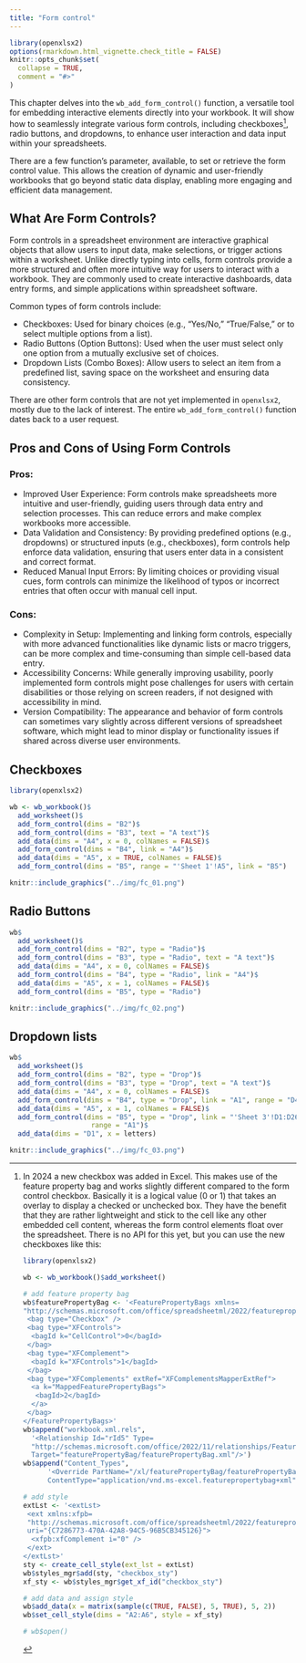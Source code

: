 ```yaml
---
title: "Form control"
---
```


```r
library(openxlsx2)
options(rmarkdown.html_vignette.check_title = FALSE)
knitr::opts_chunk$set(
  collapse = TRUE,
  comment = "#>"
)
```

This chapter delves into the `wb_add_form_control()` function, a versatile tool for embedding interactive elements directly into your workbook. It will show how to seamlessly integrate various form controls, including checkboxes[^openxlsx2_form_control-1], radio buttons, and dropdowns, to enhance user interaction and data input within your spreadsheets.

[^openxlsx2_form_control-1]: In 2024 a new checkbox was added in Excel. This makes use of the feature property bag and works slightly different compared to the form control checkbox. Basically it is a logical value (0 or 1) that takes an overlay to display a checked or unchecked box. They have the benefit that they are rather lightweight and stick to the cell like any other embedded cell content, whereas the form control elements float over the spreadsheet. There is no API for this yet, but you can use the new checkboxes like this:

    ```r
    library(openxlsx2)

    wb <- wb_workbook()$add_worksheet()

    # add feature property bag
    wb$featurePropertyBag <- '<FeaturePropertyBags xmlns=
    "http://schemas.microsoft.com/office/spreadsheetml/2022/featurepropertybag">
     <bag type="Checkbox" />
     <bag type="XFControls">
      <bagId k="CellControl">0</bagId>
     </bag>
     <bag type="XFComplement">
      <bagId k="XFControls">1</bagId>
     </bag>
     <bag type="XFComplements" extRef="XFComplementsMapperExtRef">
      <a k="MappedFeaturePropertyBags">
       <bagId>2</bagId>
      </a>
     </bag>
    </FeaturePropertyBags>'
    wb$append("workbook.xml.rels",
      '<Relationship Id="rId5" Type=
      "http://schemas.microsoft.com/office/2022/11/relationships/FeaturePropertyBag"
      Target="featurePropertyBag/featurePropertyBag.xml"/>')
    wb$append("Content_Types",
          '<Override PartName="/xl/featurePropertyBag/featurePropertyBag.xml"
          ContentType="application/vnd.ms-excel.featurepropertybag+xml"/>')

    # add style
    extLst <- '<extLst>
     <ext xmlns:xfpb=
     "http://schemas.microsoft.com/office/spreadsheetml/2022/featurepropertybag"
     uri="{C7286773-470A-42A8-94C5-96B5CB345126}">
      <xfpb:xfComplement i="0" />
     </ext>
    </extLst>'
    sty <- create_cell_style(ext_lst = extLst)
    wb$styles_mgr$add(sty, "checkbox_sty")
    xf_sty <- wb$styles_mgr$get_xf_id("checkbox_sty")

    # add data and assign style
    wb$add_data(x = matrix(sample(c(TRUE, FALSE), 5, TRUE), 5, 2))
    wb$set_cell_style(dims = "A2:A6", style = xf_sty)

    # wb$open()
    ```

There are a few function's parameter, available, to set or retrieve the form control value. This allows the creation of dynamic and user-friendly workbooks that go beyond static data display, enabling more engaging and efficient data management.

## What Are Form Controls?

Form controls in a spreadsheet environment are interactive graphical objects that allow users to input data, make selections, or trigger actions within a worksheet. Unlike directly typing into cells, form controls provide a more structured and often more intuitive way for users to interact with a workbook. They are commonly used to create interactive dashboards, data entry forms, and simple applications within spreadsheet software.

Common types of form controls include:

-   Checkboxes: Used for binary choices (e.g., "Yes/No," "True/False," or to select multiple options from a list).
-   Radio Buttons (Option Buttons): Used when the user must select only one option from a mutually exclusive set of choices.
-   Dropdown Lists (Combo Boxes): Allow users to select an item from a predefined list, saving space on the worksheet and ensuring data consistency.

There are other form controls that are not yet implemented in `openxlsx2`, mostly due to the lack of interest. The entire `wb_add_form_control()` function dates back to a user request.

## Pros and Cons of Using Form Controls

### Pros:

-   Improved User Experience: Form controls make spreadsheets more intuitive and user-friendly, guiding users through data entry and selection processes. This can reduce errors and make complex workbooks more accessible.
-   Data Validation and Consistency: By providing predefined options (e.g., dropdowns) or structured inputs (e.g., checkboxes), form controls help enforce data validation, ensuring that users enter data in a consistent and correct format.
-   Reduced Manual Input Errors: By limiting choices or providing visual cues, form controls can minimize the likelihood of typos or incorrect entries that often occur with manual cell input.

### Cons:

-   Complexity in Setup: Implementing and linking form controls, especially with more advanced functionalities like dynamic lists or macro triggers, can be more complex and time-consuming than simple cell-based data entry.
-   Accessibility Concerns: While generally improving usability, poorly implemented form controls might pose challenges for users with certain disabilities or those relying on screen readers, if not designed with accessibility in mind.
-   Version Compatibility: The appearance and behavior of form controls can sometimes vary slightly across different versions of spreadsheet software, which might lead to minor display or functionality issues if shared across diverse user environments.

## Checkboxes

```r
library(openxlsx2)

wb <- wb_workbook()$
  add_worksheet()$
  add_form_control(dims = "B2")$
  add_form_control(dims = "B3", text = "A text")$
  add_data(dims = "A4", x = 0, colNames = FALSE)$
  add_form_control(dims = "B4", link = "A4")$
  add_data(dims = "A5", x = TRUE, colNames = FALSE)$
  add_form_control(dims = "B5", range = "'Sheet 1'!A5", link = "B5")
```

```r
knitr::include_graphics("../img/fc_01.png")
```

## Radio Buttons

```r
wb$
  add_worksheet()$
  add_form_control(dims = "B2", type = "Radio")$
  add_form_control(dims = "B3", type = "Radio", text = "A text")$
  add_data(dims = "A4", x = 0, colNames = FALSE)$
  add_form_control(dims = "B4", type = "Radio", link = "A4")$
  add_data(dims = "A5", x = 1, colNames = FALSE)$
  add_form_control(dims = "B5", type = "Radio")
```

```r
knitr::include_graphics("../img/fc_02.png")
```

## Dropdown lists

```r
wb$
  add_worksheet()$
  add_form_control(dims = "B2", type = "Drop")$
  add_form_control(dims = "B3", type = "Drop", text = "A text")$
  add_data(dims = "A4", x = 0, colNames = FALSE)$
  add_form_control(dims = "B4", type = "Drop", link = "A1", range = "D4:D15")$
  add_data(dims = "A5", x = 1, colNames = FALSE)$
  add_form_control(dims = "B5", type = "Drop", link = "'Sheet 3'!D1:D26",
                    range = "A1")$
  add_data(dims = "D1", x = letters)
```

```r
knitr::include_graphics("../img/fc_03.png")
```

